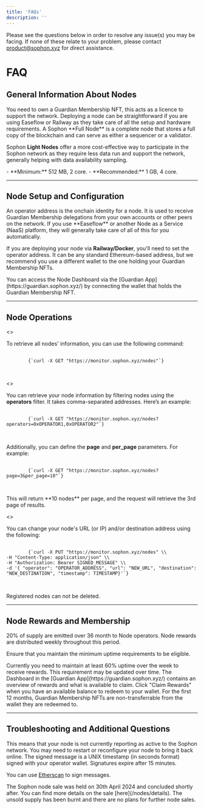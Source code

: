 ```yaml
---
title: 'FAQs'
description: ''
---
```


<Note>Please see the questions below in order to resolve any issue(s) you may be facing. If none of these relate to your problem, please contact <a href="mailto:product@sophon.xyz">product@sophon.xyz</a> for direct assistance.</Note>

# FAQ

## General Information About Nodes

<Accordion title="What is required to run a node?">
  You need to own a Guardian Membership NFT, this acts as a licence to support the network. Deploying a node can be straightforward if you are using Easeflow or Railway as they take care of all the setup and hardware requirements.
</Accordion>

<Accordion title="What is the difference between a full and a light node?">
  A Sophon **Full Node** is a complete node that stores a full copy of the blockchain and can serve as either a sequencer or a validator.
  
  Sophon **Light Nodes** offer a more cost-effective way to participate in the Sophon network as they require less data run and support the network, generally helping with data availability sampling.
</Accordion>

<Accordion title="I am running a node through Docker, what are the hardware requirements?">
  - **Minimum:** 512 MB, 2 core.
  - **Recommended:** 1 GB, 4 core.
</Accordion>

---

## Node Setup and Configuration

<Accordion title="What is an operator address?">
  An operator address is the onchain identity for a node. It is used to receive Guardian Membership delegations from your own accounts or other peers on the network.
</Accordion>

<Accordion title="Where do I find and configure my operator address?">
  If you use **Easeflow** or another Node as a Service (NaaS) platform, they will generally take care of all of this for you automatically.
  
  If you are deploying your node via **Railway/Docker**, you'll need to set the operator address. It can be any standard Ethereum-based address, but we recommend you use a different wallet to the one holding your Guardian Membership NFTs.
</Accordion>

<Accordion title="Where can I monitor my nodes?">
  You can access the Node Dashboard via the [Guardian App](https://guardian.sophon.xyz/) by connecting the wallet that holds the Guardian Membership NFT.
</Accordion>

---

## Node Operations

<Accordion title="How do I retrieve all nodes' information?">
  <>
    <p>To retrieve all nodes' information, you can use the following command:</p>
    <pre>
      <code>
        {`curl -X GET "https://monitor.sophon.xyz/nodes"`}
      </code>
    </pre>
  </>
</Accordion>

<Accordion title="How do I retrieve my node information?">
  <>
    <p>
      You can retrieve your node information by filtering nodes using the <strong>operators</strong> filter. 
      It takes comma-separated addresses. Here’s an example:
    </p>
    <pre>
      <code>
        {`curl -X GET "https://monitor.sophon.xyz/nodes?operators=0xOPERATOR1,0xOPERATOR2"`}
      </code>
    </pre>
    <p>
      Additionally, you can define the <strong>page</strong> and <strong>per_page</strong> parameters. For example:
    </p>
    <pre>
      <code>
        {`curl -X GET "https://monitor.sophon.xyz/nodes?page=3&per_page=10"`}
      </code>
    </pre>
    <p>
      This will return **10 nodes** per page, and the request will retrieve the 3rd page of results.
    </p>
  </>
</Accordion>

<Accordion title="How do I change my node's URL?">
  <>
    <p>You can change your node's URL (or IP) and/or destination address using the following:</p>
    <pre>
      <code>
        {`curl -X PUT "https://monitor.sophon.xyz/nodes" \\
-H "Content-Type: application/json" \\
-H "Authorization: Bearer SIGNED_MESSAGE" \\
-d '{ "operator": "OPERATOR_ADDRESS", "url": "NEW_URL", "destination": "NEW_DESTINATION", "timestamp": TIMESTAMP}'`}
      </code>
    </pre>
  </>
</Accordion>

<Accordion title="Can I delete my node?">
  Registered nodes can not be deleted.
</Accordion>

---

## Node Rewards and Membership

<Accordion title="How do node rewards work?">
  20% of supply are emitted over 36 month to Node operators. Node rewards are distributed weekly throughout this period.
  
  Ensure that you maintain the minimum uptime requirements to be eligible.
</Accordion>

<Accordion title="What uptime is required to get weekly rewards?">
  Currently you need to maintain at least 60% uptime over the week to receive rewards. This requirement may be updated over time.
</Accordion>

<Accordion title="How do I claim rewards?">
  The Dashboard in the [Guardian App](https://guardian.sophon.xyz/) contains an overview of rewards and what is available to claim. Click "Claim Rewards" when you have an available balance to redeem to your wallet.
</Accordion>

<Accordion title="Are nodes transferrable?">
  For the first 12 months, Guardian Membership NFTs are non-transferrable from the wallet they are redeemed to.
</Accordion>

---

## Troubleshooting and Additional Questions

<Accordion title="My node's status shows an error, what does this mean?">
  This means that your node is not currently reporting as active to the Sophon network. You may need to restart or reconfigure your node to bring it back online.
</Accordion>

<Accordion title="How do I sign the authorization message?">
  The signed message is a UNIX timestamp (in seconds format) signed with your operator wallet. Signatures expire after 15 minutes.

  You can use [Etherscan](https://etherscan.io/verifiedSignatures#) to sign messages.
</Accordion>

<Accordion title="Can I buy a node?">
  The Sophon node sale was held on 30th April 2024 and concluded shortly after. You can find more details on the sale [here](/nodes/details). The unsold supply has been burnt and there are no plans for further node sales.
</Accordion>
